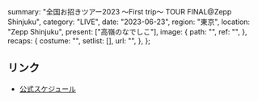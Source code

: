   summary: "全国お招きツアー2023 〜First trip〜 TOUR FINAL@Zepp Shinjuku",
  category: "LIVE",
  date: "2023-06-23",
  region: "東京",
  location: "Zepp Shinjuku",
  present: ["高嶺のなでしこ"],
  image: {
    path: "",
    ref: "",
  },
  recaps: {
    costume: "",
    setlist: [],
    url: "",
  },
};

## リンク

- [公式スケジュール](https://takanenonadeshiko.jp/?p=761)
